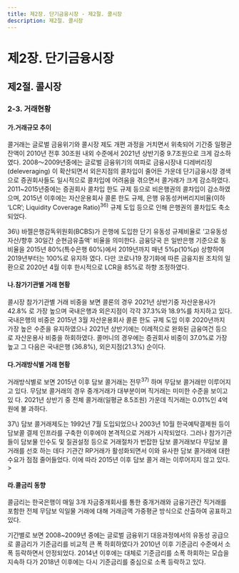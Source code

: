 ```yaml
---
title: 제2장. 단기금융시장 - 제2절. 콜시장
description: 제2절. 콜시장
---
```


# 제2장. 단기금융시장

## 제2절. 콜시장

### 2-3. 거래현황

#### 가.거래규모 추이

콜거래는 글로벌 금융위기와 콜시장 제도 개편 과정을 거치면서 위축되어 기간중 일평균 
잔액이 2010년 전후 30조원 내외 수준에서 2021년 상반기중 9.7조원으로 크게 감소하였다. 
2008〜2009년중에는 글로벌 금융위기의 여파로 금융시장내 디레버리징(deleveraging)
이 확산되면서 외은지점의 콜차입이 줄어든 가운데 단기금융시장 경색으로 증권회사들도 
일시적으로 콜차입에 어려움을 겪으면서 콜거래가 크게 감소하였다. 2011~2015년중에는 
증권회사 콜차입 한도 규제 등으로 비은행권의 콜차입이 감소하였으며, 2015년 이후에는 
자산운용회사 콜론 한도 규제, 은행 유동성커버리지비율(이하 ‘LCR’; Liquidity Coverage 
Ratio)$^{36)}$  규제 도입 등으로 인해 은행권의 콜차입도 축소되었다.

<GCenterImg src ="/fm/2-2.png" caption="그림2-2. 차입기관별 콜거래 규모"/>

<GComment>
36\) 바젤은행감독위원회(BCBS)가 은행에 도입한 단기 유동성 규제비율로 ‘고유동성자산/향후 30일간 순현금유출액’ 비율을 의미한다. 금융당국
은 일반은행 기준으로 동 비율을 2015년 80%(특수은행 60%)에서 2019년까지 매년 5%p(10%p) 상향하여 2019년부터는 100%로 유지하
였다. 다만 코로나19 장기화에 따른 금융지원 조치의 일환으로 2020년 4월 이후 한시적으로 LCR을 85%로 하향 조정하였다. 
</GComment>

#### 나.참가기관별 거래 현황

콜시장 참가기관별 거래 비중을 보면 콜론의 경우 2021년 상반기중 자산운용사가 42.8%
로 가장 높으며 국내은행과 외은지점이 각각 37.3%와 18.9%를 차지하고 있다. 국내은행의 
비중은 2015년 3월 자산운용회사 콜론 한도 규제 도입 이후 2020년까지 가장 높은 수준을 
유지하였으나 2021년 상반기에는 이례적으로 완화된 금융여건 등으로 자산운용사 비중을 
하회하였다. 콜머니의 경우에는 증권회사 비중이 37.0%로 가장 높고 그 다음은 국내은행
(36.8%), 외은지점(21.3%) 순이다.

<GCenterImg src ="/fm/t2-5.png" caption="표2-5. 콜시장 참가기관별 콜거래 규모 및 비중"/>

#### 다.거래방식별 거래 현황

거래방식별로 보면 2015년 이후 담보 콜거래는 전무$^{37)}$ 하며 무담보 콜거래만 이루어지
고 있다. 무담보 콜거래의 경우 중개거래가 대부분이며 직거래는 미미한 수준을 보이고 있
다. 2021년 상반기 중 전체 콜거래(일평균 8.5조원) 가운데 직거래는 0.01%인 4억원에 불
과하다.

<GCenterImg src ="/fm/t2-6.png" caption="표2-6. 거래방식별 무담보 콜거래 규모"/>

<GComment>
37\) 담보 콜거래제도는 1992년 7월 도입되었으나 2003년 10월 한국예탁결제원 등이 담보콜 결제 인프라를 구축한 이후에야 본격적으로 
거래가 시작되었다. 그러나 참가기관들이 담보물 인수도 및 질권설정 등으로 거래절차가 번잡한 담보 콜거래보다 무담보 콜거래를 선호
하는 데다 기관간 RP거래가 활성화되면서 이와 유사한 담보 콜거래에 대한 수요가 점점 줄어들었다. 이에 따라 2015년 이후 담보 콜거
래는 이루어지지 않고 있다.
> <GCenterImg src ="/fm/37).png" caption="담보 쿨거래 규모"/>

</GComment>

#### 라.콜금리 동향

콜금리는 한국은행이 매일 3개 자금중개회사를 통한 중개거래와 금융기관간 직거래를 
포함한 전체 무담보 익일물 거래에 대해 거래금액 가중평균 방식으로 산출하여 공표하고 
있다. 

기간별로 보면 2008~2009년 중에는 글로벌 금융위기 대응과정에서의 유동성 공급으로 
콜금리가 기준금리를 비교적 큰 폭 하회하였다가 2010년 이후 기준금리 수준에서 소폭 등락하면서 안정되었다. 2014년 이후에는 대체로 기준금리를 소폭 하회하는 모습을 지속하
다가 2018년 이후에는 다시 기준금리를 중심으로 소폭 등락하고 있다.

<GCenterImg src ="/fm/2-5.png" caption="그림2-5.콜금리 추이"/>

